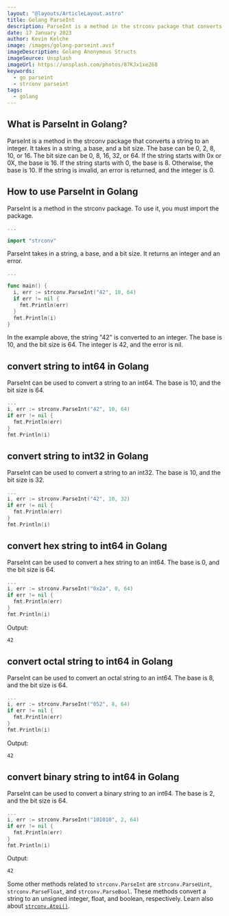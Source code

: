 ```yaml
---
layout: "@layouts/ArticleLayout.astro"
title: Golang ParseInt
description: ParseInt is a method in the strconv package that converts a string to an integer. It takes in a string, a base, and a bit size. It returns an integer and an error.
date: 17 January 2023
author: Kevin Kelche
image: /images/golang-parseint.avif
imageDescription: Golang Anonymous Structs
imageSource: Unsplash
imageUrl: https://unsplash.com/photos/87KJx1xe268
keywords:
  - go parseint
  - strconv parseint
tags:
  - golang
---
```



## What is ParseInt in Golang? <SectionLink id="what-is-parseint-in-golang" />

ParseInt is a method in the strconv package that converts a string to an integer. It takes in a string, a base, and a bit size. The base can be 0, 2, 8, 10, or 16. The bit size can be 0, 8, 16, 32, or 64. If the string starts with 0x or 0X, the base is 16. If the string starts with 0, the base is 8. Otherwise, the base is 10. If the string is invalid, an error is returned, and the integer is 0.

## How to use ParseInt in Golang <SectionLink id="how-to-use-parseint-in-golang" />

ParseInt is a method in the strconv package. To use it, you must import the package.

```go title="main.go"
...

import "strconv"

```

ParseInt takes in a string, a base, and a bit size. It returns an integer and an error.

```go title="main.go"
...

func main() {
  i, err := strconv.ParseInt("42", 10, 64)
  if err != nil {
    fmt.Println(err)
  }
  fmt.Println(i)
}

```

In the example above, the string "42" is converted to an integer. The base is 10, and the bit size is 64. The integer is 42, and the error is nil.

## convert string to int64 in Golang <SectionLink id="convert-string-to-int64-in-golang" />

ParseInt can be used to convert a string to an int64. The base is 10, and the bit size is 64.

```go title="main.go"
...
i, err := strconv.ParseInt("42", 10, 64)
if err != nil {
  fmt.Println(err)
}
fmt.Println(i)
```

## convert string to int32 in Golang <SectionLink id="convert-string-to-int32-in-golang" />

ParseInt can be used to convert a string to an int32. The base is 10, and the bit size is 32.

```go title="main.go"
...
i, err := strconv.ParseInt("42", 10, 32)
if err != nil {
  fmt.Println(err)
}
fmt.Println(i)
```

## convert hex string to int64 in Golang <SectionLink id="convert-hex-string-to-int64-in-golang" />

ParseInt can be used to convert a hex string to an int64. The base is 0, and the bit size is 64.

```go title="main.go"
...
i, err := strconv.ParseInt("0x2a", 0, 64)
if err != nil {
  fmt.Println(err)
}
fmt.Println(i)
```

Output:

```bash title="output"
42
```

## convert octal string to int64 in Golang <SectionLink id="convert-octal-string-to-int64-in-golang" />

ParseInt can be used to convert an octal string to an int64. The base is 8, and the bit size is 64.

```go title="main.go"
...
i, err := strconv.ParseInt("052", 8, 64)
if err != nil {
  fmt.Println(err)
}
fmt.Println(i)
```

Output:

```bash title="output"
42
```

## convert binary string to int64 in Golang <SectionLink id="convert-binary-string-to-int64-in-golang" />

ParseInt can be used to convert a binary string to an int64. The base is 2, and the bit size is 64.

```go title="main.go"
...
i, err := strconv.ParseInt("101010", 2, 64)
if err != nil {
  fmt.Println(err)
}
fmt.Println(i)
```

Output:

```bash title="output"
42
```

Some other methods related to `strconv.ParseInt` are `strconv.ParseUint`, `strconv.ParseFloat`, and `strconv.ParseBool`. These methods convert a string to an unsigned integer, float, and boolean, respectively. Learn also about [`strconv.Atoi()`](/blog/go/golang-atoi/).
